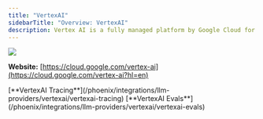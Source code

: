 ```yaml
---
title: "VertexAI"
sidebarTitle: "Overview: VertexAI"
description: Vertex AI is a fully managed platform by Google Cloud for building, deploying, and scaling machine learning models.
---
```


<Frame>
  <img src="/images/59e9b766-image.jpeg" />
</Frame>

**Website:** [https://cloud.google.com/vertex-ai](https://cloud.google.com/vertex-ai?hl=en)

<Columns cols={2}>
  <Card img="/images/9a7aa063-image.avif">
    [**VertexAI Tracing**](/phoenix/integrations/llm-providers/vertexai/vertexai-tracing)
  </Card>
  <Card img="/images/9a7aa063-image.avif">
    [**VertexAI Evals**](/phoenix/integrations/llm-providers/vertexai/vertexai-evals)
  </Card>
</Columns>